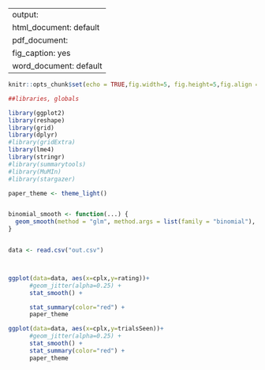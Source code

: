 
---
output:
  html_document: default
  pdf_document:
    fig_caption: yes
  word_document: default
---

```r
knitr::opts_chunk$set(echo = TRUE,fig.width=5, fig.height=5,fig.align = "center",cache=TRUE)
```


```r
##libraries, globals

library(ggplot2)
library(reshape)
library(grid)
library(dplyr)
#library(gridExtra)
library(lme4)
library(stringr)
#library(summarytools)
#library(MuMIn)
#library(stargazer)

paper_theme <- theme_light()


binomial_smooth <- function(...) {
  geom_smooth(method = "glm", method.args = list(family = "binomial"), ...)
}



```


```r

data <- read.csv("out.csv")




```



```r
ggplot(data=data, aes(x=cplx,y=rating))+
      #geom_jitter(alpha=0.25) +
      stat_smooth() +

      stat_summary(color="red") +
      paper_theme

ggplot(data=data, aes(x=cplx,y=trialsSeen))+
      #geom_jitter(alpha=0.25) +
      stat_smooth() +
      stat_summary(color="red") +
      paper_theme


```